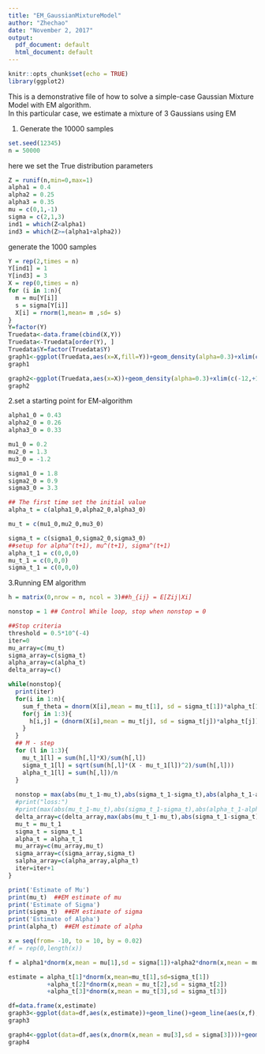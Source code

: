 ---
title: "EM_GaussianMixtureModel"
author: "Zhechao"
date: "November 2, 2017"
output:
  pdf_document: default
  html_document: default
---

```{r setup, include=FALSE}
knitr::opts_chunk$set(echo = TRUE)
library(ggplot2)
```

This is a demonstrative file of how to solve a simple-case Gaussian Mixture Model with EM algorithm.  
In this particular case, we estimate a mixture of 3 Gaussians using EM

1. Generate the 10000 samples
```{r}
set.seed(12345)
n = 50000
```
here we set the True distribution parameters

```{r}
Z = runif(n,min=0,max=1)
alpha1 = 0.4 
alpha2 = 0.25
alpha3 = 0.35
mu = c(0,1,-1)
sigma = c(2,1,3)
ind1 = which(Z<alpha1)
ind3 = which(Z>=(alpha1+alpha2))
```
generate the 1000 samples
```{r}
Y = rep(2,times = n)
Y[ind1] = 1
Y[ind3] = 3
X = rep(0,times = n) 
for (i in 1:n){
  m = mu[Y[i]]
  s = sigma[Y[i]]
  X[i] = rnorm(1,mean= m ,sd= s)
}
Y=factor(Y)
Truedata<-data.frame(cbind(X,Y))
Truedata<-Truedata[order(Y), ]
Truedata$Y=factor(Truedata$Y)
graph1<-ggplot(Truedata,aes(x=X,fill=Y))+geom_density(alpha=0.3)+xlim(c(-12,+12))
graph1
```
```{r}
graph2<-ggplot(Truedata,aes(x=X))+geom_density(alpha=0.3)+xlim(c(-12,+12))
graph2
```

2.set a starting point for EM-algorithm  
```{r}
alpha1_0 = 0.43
alpha2_0 = 0.26
alpha3_0 = 0.33

mu1_0 = 0.2
mu2_0 = 1.3
mu3_0 = -1.2

sigma1_0 = 1.8
sigma2_0 = 0.9
sigma3_0 = 3.3

## The first time set the initial value
alpha_t = c(alpha1_0,alpha2_0,alpha3_0)

mu_t = c(mu1_0,mu2_0,mu3_0)

sigma_t = c(sigma1_0,sigma2_0,sigma3_0)
##setup for alpha^(t+1), mu^(t+1), sigma^(t+1)
alpha_t_1 = c(0,0,0)
mu_t_1 = c(0,0,0)
sigma_t_1 = c(0,0,0)
```

3.Running EM algorithm  
```{r include=FALSE}
h = matrix(0,nrow = n, ncol = 3)##h_{ij} = E[Zij|Xi] 

nonstop = 1 ## Control While loop, stop when nonstop = 0

##Stop criteria 
threshold = 0.5*10^(-4)
iter=0
mu_array=c(mu_t)
sigma_array=c(sigma_t)
alpha_array=c(alpha_t)
delta_array=c()

while(nonstop){
  print(iter)
  for(i in 1:n){
    sum_f_theta = dnorm(X[i],mean = mu_t[1], sd = sigma_t[1])*alpha_t[1] + dnorm(X[i],mean = mu_t[2], sd = sigma_t[2])*alpha_t[2] + dnorm(X[i],mean = mu_t[3], sd = sigma_t[3])*alpha_t[3] 
    for(j in 1:3){
      h[i,j] = (dnorm(X[i],mean = mu_t[j], sd = sigma_t[j])*alpha_t[j])/(sum_f_theta)
    }
  }
  ## M - step
  for (l in 1:3){
    mu_t_1[l] = sum(h[,l]*X)/sum(h[,l])
    sigma_t_1[l] = sqrt(sum(h[,l]*(X - mu_t_1[l])^2)/sum(h[,l]))
    alpha_t_1[l] = sum(h[,l])/n
  }
  
  nonstop = max(abs(mu_t_1-mu_t),abs(sigma_t_1-sigma_t),abs(alpha_t_1-alpha_t))>threshold
  #print("loss:")
  #print(max(abs(mu_t_1-mu_t),abs(sigma_t_1-sigma_t),abs(alpha_t_1-alpha_t)))
  delta_array=c(delta_array,max(abs(mu_t_1-mu_t),abs(sigma_t_1-sigma_t),abs(alpha_t_1-alpha_t)))
  mu_t = mu_t_1
  sigma_t = sigma_t_1
  alpha_t = alpha_t_1
  mu_array=c(mu_array,mu_t)
  sigma_array=c(sigma_array,sigma_t)
  salpha_array=c(alpha_array,alpha_t)
  iter=iter+1
}
```
```{r}
print('Estimate of Mu')
print(mu_t)  ##EM estimate of mu
print('Estimate of Sigma')
print(sigma_t)  ##EM estimate of sigma
print('Estimate of Alpha')
print(alpha_t)  ##EM estimate of alpha
```

```{r include=False}
x = seq(from= -10, to = 10, by = 0.02)
#f = rep(0,length(x))

f = alpha1*dnorm(x,mean = mu[1],sd = sigma[1])+alpha2*dnorm(x,mean = mu[2],sd = sigma[2])+alpha3*dnorm(x,mean = mu[3],sd = sigma[3])

estimate = alpha_t[1]*dnorm(x,mean=mu_t[1],sd=sigma_t[1])
           +alpha_t[2]*dnorm(x,mean = mu_t[2],sd = sigma_t[2])
           +alpha_t[3]*dnorm(x,mean = mu_t[3],sd = sigma_t[3])
```

```{r}
df=data.frame(x,estimate)
graph3<-ggplot(data=df,aes(x,estimate))+geom_line()+geom_line(aes(x,f),colour='purple')
graph3
```

```{r}
graph4<-ggplot(data=df,aes(x,dnorm(x,mean = mu[3],sd = sigma[3])))+geom_line()+geom_line(data=df,aes(x,dnorm(x,mean = mu[2],sd = sigma[2])))+geom_line(data=df,aes(x,dnorm(x,mean = mu[1],sd = sigma[1])))
graph4
```

